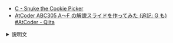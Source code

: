 
<Meta title="ABC305/ABC305-C" />
<Slide src={Png} layout="fullscreen" />

- [C \- Snuke the Cookie Picker](https://atcoder.jp/contests/abc305/tasks/abc305_c)
- [AtCoder ABC305 A～F の解説スライドを作ってみた \(追記: G も\) \#AtCoder \- Qiita](https://qiita.com/hossie/items/bb08bf6abe92b2f85269)

<details>
<summary>説明文</summary>

</details>

